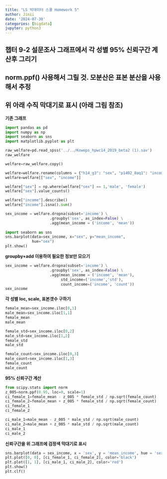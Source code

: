 ```yaml
---
title: "LS 빅데이터 스쿨 Homework 5"
author: Jinii
date: '2024-07-30'
categories: [bigdata]
jupyter: python3
---
```


## 챕터 9-2 설문조사 그래프에서 각 성별 95% 신뢰구간 계산후 그리기
## norm.ppf() 사용해서 그릴 것. 모분산은 표본 분산을 사용해서 추정
## 위 아래 수직 막대기로 표시 (아래 그림 참조)

**기존 그래프**
```python
import pandas as pd
import numpy as np
import seaborn as sns
import matplotlib.pyplot as plt

raw_welfare=pd.read_spss('../../Koweps_hpwc14_2019_beta2 (1).sav')
raw_welfare

welfare=raw_welfare.copy()

welfare=welfare.rename(columns = {"h14_g3": "sex", "p1402_8aq1": "income"})
welfare=welfare[["sex", "income"]]

welfare["sex"] = np.where(welfare["sex"] == 1,'male', 'female')
welfare["sex"].value_counts()

welfare["income"].describe()
welfare["income"].isna().sum()

sex_income = welfare.dropna(subset='income') \
                    .groupby('sex', as_index=False) \
                    .agg(mean_income = ('income', 'mean'))
                    
import seaborn as sns
sns.barplot(data=sex_income, x="sex", y="mean_income",
            hue="sex")
plt.show()

```

**groupby+add 이용하여 필요한 정보만 모으기**
```python
sex_income = welfare.dropna(subset='income') \
                    .groupby('sex', as_index=False) \
                    .agg(mean_income = ('income', 'mean'),
                         std_income=('income','std'),
                         count_income=('income', 'count'))
sex_income

```

**각 성별 loc, scale, 표본갯수 구하기**
```python

female_mean=sex_income.iloc[0,1]
male_mean=sex_income.iloc[1,1]
female_mean
male_mean

female_std=sex_income.iloc[0,2]
male_std=sex_income.iloc[1,2]
female_std
male_std

female_count=sex_income.iloc[0,3]
male_count=sex_income.iloc[1,3]
female_count
male_count

```

**95% 신뢰구간 계산**
```python
from scipy.stats import norm
z_005=norm.ppf(0.95, loc=0, scale=1)
ci_female_1=female_mean - z_005 * female_std / np.sqrt(female_count)
ci_female_2=female_mean + z_005 * female_std / np.sqrt(female_count)
ci_female_1
ci_female_2

ci_male_1=male_mean - z_005 * male_std / np.sqrt(male_count)
ci_male_2=male_mean + z_005 * male_std / np.sqrt(male_count)
ci_male_1
ci_male_2

```

**신뢰구간을 위 그래프에 검정색 막대기로 표시**
```python
sns.barplot(data = sex_income, x = 'sex', y = 'mean_income', hue = 'sex')
plt.plot([0, 0], [ci_female_1, ci_female_2], color='black')
plt.plot([1, 1], [ci_male_1, ci_male_2], color='red')
plt.show()
plt.clf()

```

